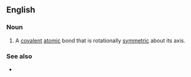 ==English==

===Noun===
{{wikipedia}}
{{en-noun}}

# {{lb|en|chemistry}} A [[covalent]] [[atom]]ic bond that is rotationally [[symmetry|symmetric]] about its axis.

===See also===
* {{l|en|pi bond}}